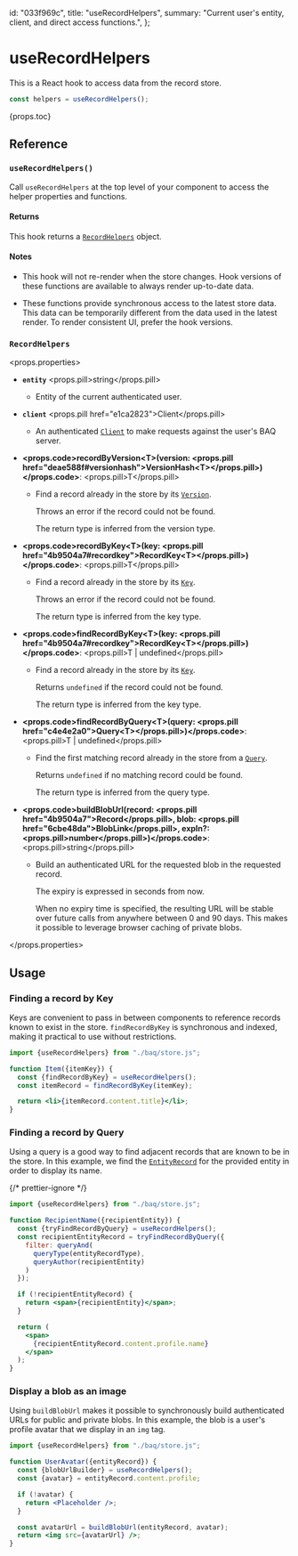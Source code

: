   id: "033f969c",
  title: "useRecordHelpers",
  summary:
    "Current user's entity, client, and direct access functions.",
};

# useRecordHelpers

This is a React hook to access data from the record store.

```jsx
const helpers = useRecordHelpers();
```

{props.toc}

## Reference

### `useRecordHelpers()`

Call `useRecordHelpers` at the top level of your component to access the helper properties and functions.

#### Returns

This hook returns a [`RecordHelpers`](#recordhelpers) object.

#### Notes

- This hook will not re-render when the store changes. Hook versions of these functions are available to always render up-to-date data.

- These functions provide synchronous access to the latest store data. This data can be temporarily different from the data used in the latest render. To render consistent UI, prefer the hook versions.

### `RecordHelpers`

<props.properties>

- **`entity`** <props.pill>string</props.pill>

  - Entity of the current authenticated user.

- **`client`** <props.pill href="e1ca2823">Client</props.pill>

  - An authenticated [`Client`](/docs/reference/client) to make requests against the user's BAQ server.

- **<props.code>recordByVersion\<T\>(version: <props.pill href="deae588f#versionhash">VersionHash\<T\></props.pill>)</props.code>**: <props.pill>T</props.pill>

  - Find a record already in the store by its [`Version`](deae588f#versionhash).

    Throws an error if the record could not be found.

    The return type is inferred from the version type.

- **<props.code>recordByKey\<T\>(key: <props.pill href="4b9504a7#recordkey">RecordKey\<T\></props.pill>)</props.code>**: <props.pill>T</props.pill>

  - Find a record already in the store by its [`Key`](4b9504a7#recordkey).

    Throws an error if the record could not be found.

    The return type is inferred from the key type.

- **<props.code>findRecordByKey\<T\>(key: <props.pill href="4b9504a7#recordkey">RecordKey\<T\></props.pill>)</props.code>**: <props.pill>T | undefined</props.pill>

  - Find a record already in the store by its [`Key`](4b9504a7#recordkey).

    Returns `undefined` if the record could not be found.

    The return type is inferred from the key type.

- **<props.code>findRecordByQuery\<T\>(query: <props.pill href="c4e4e2a0">Query\<T\></props.pill>)</props.code>**: <props.pill>T | undefined</props.pill>

  - Find the first matching record already in the store from a [`Query`](/docs/reference/recordquery).

    Returns `undefined` if no matching record could be found.

    The return type is inferred from the query type.

- **<props.code>buildBlobUrl(record: <props.pill href="4b9504a7">Record</props.pill>, blob: <props.pill href="6cbe48da">BlobLink</props.pill>, expIn?: <props.pill>number</props.pill>)</props.code>**: <props.pill>string</props.pill>

  - Build an authenticated URL for the requested blob in the requested record.

    The expiry is expressed in seconds from now.

    When no expiry time is specified, the resulting URL will be stable over future calls from anywhere between 0 and 90 days. This makes it possible to leverage browser caching of private blobs.

</props.properties>

## Usage

### Finding a record by Key

Keys are convenient to pass in between components to reference records known to exist in the store. `findRecordByKey` is synchronous and indexed, making it practical to use without restrictions.

```jsx
import {useRecordHelpers} from "./baq/store.js";

function Item({itemKey}) {
  const {findRecordByKey} = useRecordHelpers();
  const itemRecord = findRecordByKey(itemKey);

  return <li>{itemRecord.content.title}</li>;
}
```

### Finding a record by Query

Using a query is a good way to find adjacent records that are known to be in the store. In this example, we find the [`EntityRecord`](/docs/reference/entityrecord) for the provided entity in order to display its name.

{/* prettier-ignore */}
```jsx
import {useRecordHelpers} from "./baq/store.js";

function RecipientName({recipientEntity}) {
  const {tryFindRecordByQuery} = useRecordHelpers();
  const recipientEntityRecord = tryFindRecordByQuery({
    filter: queryAnd(
      queryType(entityRecordType),
      queryAuthor(recipientEntity)
    )
  });

  if (!recipientEntityRecord) {
    return <span>{recipientEntity}</span>;
  }

  return (
    <span>
      {recipientEntityRecord.content.profile.name}
    </span>
  );
}
```

### Display a blob as an image

Using `buildBlobUrl` makes it possible to synchronously build authenticated URLs for public and private blobs. In this example, the blob is a user's profile avatar that we display in an `img` tag.

```jsx
import {useRecordHelpers} from "./baq/store.js";

function UserAvatar({entityRecord}) {
  const {blobUrlBuilder} = useRecordHelpers();
  const {avatar} = entityRecord.content.profile;

  if (!avatar) {
    return <Placeholder />;
  }

  const avatarUrl = buildBlobUrl(entityRecord, avatar);
  return <img src={avatarUrl} />;
}
```
